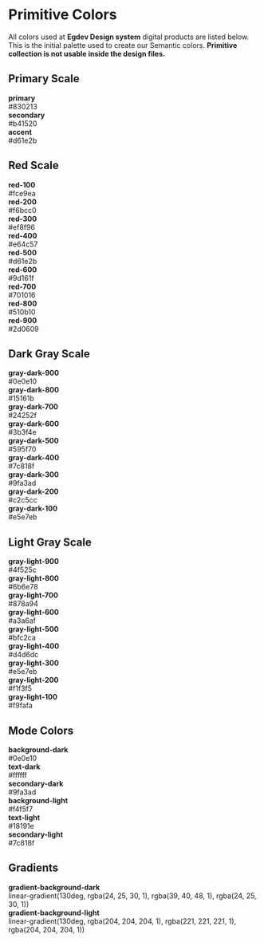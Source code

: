 
<Meta title="Design System/Primitive Colors" />

<h1 style={{ color: '#d61e2b' }}>Primitive Colors</h1>
<p>
  All colors used at <strong>Egdev Design system</strong> digital products are listed below.
  This is the initial palette used to create our Semantic colors.
  <strong>Primitive collection is not usable inside the design files.</strong>
</p>

<h2 style={{ paddingBottom: '24px', marginTop: '24px', marginBottom: '24px', color: '#d61e2b' }}>Primary Scale</h2>
<div style={{
  display: 'flex',
  flexWrap: 'wrap',
  gap: '1.5rem',
  marginBottom: '3rem'
}}>
  <div style={{ flex: '1', display: 'flex', flexDirection: 'column', gap: '8px' }}>
    <div style={{ height: '60px', borderRadius: '8px', background: '#830213' }}></div>
    <div style={{ color: 'white' }}><strong>primary</strong></div>
    <div style={{ color: '#636579' }}>#830213</div>
  </div>
 <div style={{ flex: '1', display: 'flex', flexDirection: 'column', gap: '8px' }}>
    <div style={{ height: '60px', borderRadius: '8px', background: '#b41520' }}></div>
    <div style={{ color: 'white' }}><strong>secondary</strong></div>
    <div style={{ color: '#636579' }}>#b41520</div>
  </div>
  <div style={{ flex: '1', display: 'flex', flexDirection: 'column', gap: '8px' }}>
    <div style={{ height: '60px', borderRadius: '8px', background: '#d61e2b' }}></div>
    <div style={{ color: 'white' }}><strong>accent</strong></div>
    <div style={{ color: '#636579' }}>#d61e2b</div>
  </div>
</div>

<h2 style={{ paddingBottom: '24px', marginTop: '24px', marginBottom: '24px', color: '#d61e2b' }}>Red Scale</h2>
<div style={{
  display: 'flex',
  flexWrap: 'wrap',
  gap: '1.5rem',
  marginBottom: '3rem'
}}>
  <div style={{ flex: '1', display: 'flex', flexDirection: 'column', gap: '8px' }}>
    <div style={{ height: '60px', borderRadius: '8px', background: '#fce9ea' }}></div>
    <div style={{ color: 'white' }}><strong>red-100</strong></div>
    <div style={{ color: '#636579' }}>#fce9ea</div>
  </div>
    <div style={{ flex: '1', display: 'flex', flexDirection: 'column', gap: '8px' }}>
    <div style={{ height: '60px', borderRadius: '8px', background: '#f6bcc0' }}></div>
    <div style={{ color: 'white' }}><strong>red-200</strong></div>
    <div style={{ color: '#636579' }}>#f6bcc0</div>
  </div>
    <div style={{ flex: '1', display: 'flex', flexDirection: 'column', gap: '8px' }}>
    <div style={{ height: '60px', borderRadius: '8px', background: '#ef8f96' }}></div>
    <div style={{ color: 'white' }}><strong>red-300</strong></div>
    <div style={{ color: '#636579' }}>#ef8f96</div>
  </div>
    <div style={{ flex: '1', display: 'flex', flexDirection: 'column', gap: '8px' }}>
    <div style={{ height: '60px', borderRadius: '8px', background: '#e64c57' }}></div>
    <div style={{ color: 'white' }}><strong>red-400</strong></div>
    <div style={{ color: '#636579' }}>#e64c57</div>
  </div>
    <div style={{ flex: '1', display: 'flex', flexDirection: 'column', gap: '8px' }}>
    <div style={{ height: '60px', borderRadius: '8px', background: '#d61e2b' }}></div>
    <div style={{ color: 'white' }}><strong>red-500</strong></div>
    <div style={{ color: '#636579' }}>#d61e2b</div>
  </div>
    <div style={{ flex: '1', display: 'flex', flexDirection: 'column', gap: '8px' }}>
    <div style={{ height: '60px', borderRadius: '8px', background: '#9d161f' }}></div>
    <div style={{ color: 'white' }}><strong>red-600</strong></div>
    <div style={{ color: '#636579' }}>#9d161f</div>
  </div>
    <div style={{ flex: '1', display: 'flex', flexDirection: 'column', gap: '8px' }}>
    <div style={{ height: '60px', borderRadius: '8px', background: '#701016' }}></div>
    <div style={{ color: 'white' }}><strong>red-700</strong></div>
    <div style={{ color: '#636579' }}>#701016</div>
  </div>
    <div style={{ flex: '1', display: 'flex', flexDirection: 'column', gap: '8px' }}>
    <div style={{ height: '60px', borderRadius: '8px', background: '#510b10' }}></div>
    <div style={{ color: 'white' }}><strong>red-800</strong></div>
    <div style={{ color: '#636579' }}>#510b10</div>
  </div>
    <div style={{ flex: '1', display: 'flex', flexDirection: 'column', gap: '8px' }}>
    <div style={{ height: '60px', borderRadius: '8px', background: '#2d0609' }}></div>
    <div style={{ color: 'white' }}><strong>red-900</strong></div>
    <div style={{ color: '#636579' }}>#2d0609</div>
  </div>
</div>

<h2 style={{ paddingBottom: '24px', marginTop: '24px', marginBottom: '24px', color: '#d61e2b' }}>Dark Gray Scale</h2>
<div style={{
  display: 'flex',
  flexWrap: 'wrap',
  gap: '1.5rem',
  marginBottom: '3rem'
}}>
  <div style={{ flex: '1', display: 'flex', flexDirection: 'column', gap: '8px' }}>
    <div style={{ height: '60px', borderRadius: '8px', background: '#0e0e10' }}></div>
    <div style={{ color: 'white' }}><strong>gray-dark-900</strong></div>
    <div style={{ color: '#636579' }}>#0e0e10</div>
  </div>
  <div style={{ flex: '1', display: 'flex', flexDirection: 'column', gap: '8px' }}>
    <div style={{ height: '60px', borderRadius: '8px', background: '#15161b' }}></div>
    <div style={{ color: 'white' }}><strong>gray-dark-800</strong></div>
    <div style={{ color: '#636579' }}>#15161b</div>
  </div>
  <div style={{ flex: '1', display: 'flex', flexDirection: 'column', gap: '8px' }}>
    <div style={{ height: '60px', borderRadius: '8px', background: '#24252f' }}></div>
    <div style={{ color: 'white' }}><strong>gray-dark-700</strong></div>
    <div style={{ color: '#636579' }}>#24252f</div>
  </div>
  <div style={{ flex: '1', display: 'flex', flexDirection: 'column', gap: '8px' }}>
    <div style={{ height: '60px', borderRadius: '8px', background: '#3b3f4e' }}></div>
    <div style={{ color: 'white' }}><strong>gray-dark-600</strong></div>
    <div style={{ color: '#636579' }}>#3b3f4e</div>
  </div>
  <div style={{ flex: '1', display: 'flex', flexDirection: 'column', gap: '8px' }}>
    <div style={{ height: '60px', borderRadius: '8px', background: '#595f70' }}></div>
    <div style={{ color: 'white' }}><strong>gray-dark-500</strong></div>
    <div style={{ color: '#636579' }}>#595f70</div>
  </div>
    <div style={{ flex: '1', display: 'flex', flexDirection: 'column', gap: '8px' }}>
    <div style={{ height: '60px', borderRadius: '8px', background: '#7c818f' }}></div>
    <div style={{ color: 'white' }}><strong>gray-dark-400</strong></div>
    <div style={{ color: '#636579' }}>#7c818f</div>
  </div>
  <div style={{ flex: '1', display: 'flex', flexDirection: 'column', gap: '8px' }}>
    <div style={{ height: '60px', borderRadius: '8px', background: '#9fa3ad' }}></div>
    <div style={{ color: 'white' }}><strong>gray-dark-300</strong></div>
    <div style={{ color: '#636579' }}>#9fa3ad</div>
  </div>
  <div style={{ flex: '1', display: 'flex', flexDirection: 'column', gap: '8px' }}>
    <div style={{ height: '60px', borderRadius: '8px', background: '#c2c5cc' }}></div>
    <div style={{ color: 'white' }}><strong>gray-dark-200</strong></div>
    <div style={{ color: '#636579' }}>#c2c5cc</div>
  </div>
    <div style={{ flex: '1', display: 'flex', flexDirection: 'column', gap: '8px' }}>
    <div style={{ height: '60px', borderRadius: '8px', background: '#e5e7eb' }}></div>
    <div style={{ color: 'white' }}><strong>gray-dark-100</strong></div>
    <div style={{ color: '#636579' }}>#e5e7eb</div>
  </div>
</div>

<h2 style={{ paddingBottom: '24px', marginTop: '24px', marginBottom: '24px', color: '#d61e2b' }}>Light Gray Scale</h2>
<div style={{
  display: 'flex',
  flexWrap: 'wrap',
  gap: '1.5rem',
  marginBottom: '3rem'
}}>
  <div style={{ flex: '1', display: 'flex', flexDirection: 'column', gap: '8px' }}>
    <div style={{ height: '60px', borderRadius: '8px', background: '#4f525c' }}></div>
    <div style={{ color: 'white' }}><strong>gray-light-900</strong></div>
    <div style={{ color: '#636579' }}>#4f525c</div>
  </div>
  <div style={{ flex: '1', display: 'flex', flexDirection: 'column', gap: '8px' }}>
    <div style={{ height: '60px', borderRadius: '8px', background: '#6b6e78' }}></div>
    <div style={{ color: 'white' }}><strong>gray-light-800</strong></div>
    <div style={{ color: '#636579' }}>#6b6e78</div>
  </div>
  <div style={{ flex: '1', display: 'flex', flexDirection: 'column', gap: '8px' }}>
    <div style={{ height: '60px', borderRadius: '8px', background: '#878a94' }}></div>
    <div style={{ color: 'white' }}><strong>gray-light-700</strong></div>
    <div style={{ color: '#636579' }}>#878a94</div>
  </div>
  <div style={{ flex: '1', display: 'flex', flexDirection: 'column', gap: '8px' }}>
    <div style={{ height: '60px', borderRadius: '8px', background: '#a3a6af' }}></div>
    <div style={{ color: 'white' }}><strong>gray-light-600</strong></div>
    <div style={{ color: '#636579' }}>#a3a6af</div>
  </div>
  <div style={{ flex: '1', display: 'flex', flexDirection: 'column', gap: '8px' }}>
    <div style={{ height: '60px', borderRadius: '8px', background: '#bfc2ca' }}></div>
    <div style={{ color: 'white' }}><strong>gray-light-500</strong></div>
    <div style={{ color: '#636579' }}>#bfc2ca</div>
  </div>
    <div style={{ flex: '1', display: 'flex', flexDirection: 'column', gap: '8px' }}>
    <div style={{ height: '60px', borderRadius: '8px', background: '#d4d6dc' }}></div>
    <div style={{ color: 'white' }}><strong>gray-light-400</strong></div>
    <div style={{ color: '#636579' }}>#d4d6dc</div>
  </div>
  <div style={{ flex: '1', display: 'flex', flexDirection: 'column', gap: '8px' }}>
    <div style={{ height: '60px', borderRadius: '8px', background: '#e5e7eb' }}></div>
    <div style={{ color: 'white' }}><strong>gray-light-300</strong></div>
    <div style={{ color: '#636579' }}>#e5e7eb</div>
  </div>
  <div style={{ flex: '1', display: 'flex', flexDirection: 'column', gap: '8px' }}>
    <div style={{ height: '60px', borderRadius: '8px', background: '#f1f3f5' }}></div>
    <div style={{ color: 'white' }}><strong>gray-light-200</strong></div>
    <div style={{ color: '#636579' }}>#f1f3f5</div>
  </div>
    <div style={{ flex: '1', display: 'flex', flexDirection: 'column', gap: '8px' }}>
    <div style={{ height: '60px', borderRadius: '8px', background: '#f9fafa' }}></div>
    <div style={{ color: 'white' }}><strong>gray-light-100</strong></div>
    <div style={{ color: '#636579' }}>#f9fafa</div>
  </div>
</div>

<h2 style={{ paddingBottom: '24px', marginTop: '24px', marginBottom: '24px', color: '#d61e2b' }}>Mode Colors</h2>
<div style={{
  display: 'flex',
  flexWrap: 'wrap',
  gap: '1.5rem',
  marginBottom: '3rem'
}}>
  <div style={{ flex: '1', display: 'flex', flexDirection: 'column', gap: '8px' }}>
    <div style={{ height: '60px', borderRadius: '8px', background: '#0e0e10' }}></div>
    <div style={{ color: 'white' }}>
      <strong>background-dark</strong>
    </div>
    <div style={{ color: '#636579' }}>#0e0e10</div>
  </div>
  <div style={{ flex: '1', display: 'flex', flexDirection: 'column', gap: '8px' }}>
    <div style={{ height: '60px', borderRadius: '8px', background: '#ffffff', border: '1px solid #ddd' }}></div>
    <div style={{ color: 'white' }}>
      <strong>text-dark</strong>
    </div>
    <div style={{ color: '#636579' }}>#ffffff</div>
  </div>
  <div style={{ flex: '1', display: 'flex', flexDirection: 'column', gap: '8px' }}>
    <div style={{ height: '60px', borderRadius: '8px', background: '#9fa3ad' }}></div>
    <div style={{ color: 'white' }}>
      <strong>secondary-dark</strong>
    </div>
    <div style={{ color: '#636579' }}>#9fa3ad</div>
  </div>
  <div style={{ flex: '1', display: 'flex', flexDirection: 'column', gap: '8px' }}>
    <div style={{ height: '60px', borderRadius: '8px', background: '#f4f5f7' }}></div>
    <div style={{ color: 'white' }}>
      <strong>background-light</strong>
    </div>
    <div style={{ color: '#636579' }}>#f4f5f7</div>
  </div>
  <div style={{ flex: '1', display: 'flex', flexDirection: 'column', gap: '8px' }}>
    <div style={{ height: '60px', borderRadius: '8px', background: '#18191e' }}></div>
    <div style={{ color: 'white' }}>
      <strong>text-light</strong>
    </div>
    <div style={{ color: '#636579' }}>#18191e</div>
  </div>
  <div style={{ flex: '1', display: 'flex', flexDirection: 'column', gap: '8px' }}>
    <div style={{ height: '60px', borderRadius: '8px', background: '#7c818f' }}></div>
    <div style={{ color: 'white' }}>
      <strong>secondary-light</strong>
    </div>
    <div style={{ color: '#636579' }}>#7c818f</div>
  </div>
</div>
<h2 style={{ paddingBottom: '24px', marginTop: '24px', marginBottom: '24px', color: '#d61e2b' }}>Gradients</h2>
<div style={{
  display: 'flex',
  flexWrap: 'wrap',
  gap: '1.5rem',
  marginBottom: '3rem'
}}>
  <div style={{
    width: '240px',
    display: 'flex',
    flexDirection: 'column',
    gap: '8px'
  }}>
    <div style={{
      height: '60px',
      borderRadius: '8px',
      background: 'linear-gradient(130deg,rgba(15, 16, 20, 1) 0%, rgba(24, 25, 30, 1) 50%, rgba(15, 16, 20, 1) 100%)'
    }}></div>
    <div style={{ color: 'white' }}>
      <strong>gradient-background-dark</strong>
    </div>
    <div style={{ color: '#636579', fontSize: '12px' }}>
      linear-gradient(130deg, rgba(24, 25, 30, 1), rgba(39, 40, 48, 1), rgba(24, 25, 30, 1))
    </div>
  </div>

  <div style={{
    width: '240px',
    display: 'flex',
    flexDirection: 'column',
    gap: '8px'
  }}>
    <div style={{
      height: '60px',
      borderRadius: '8px',
      background: 'linear-gradient(130deg, rgba(204, 204, 204, 1) 0%, rgba(221, 221, 221, 1) 50%, rgba(204, 204, 204, 1) 100%)',
      border: '1px solid #ccc'
    }}></div>
    <div style={{ color: 'white' }}>
      <strong>gradient-background-light</strong>
    </div>
    <div style={{ color: '#636579', fontSize: '12px' }}>
      linear-gradient(130deg, rgba(204, 204, 204, 1), rgba(221, 221, 221, 1), rgba(204, 204, 204, 1))
    </div>
  </div>
</div>